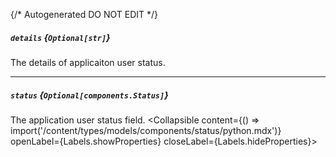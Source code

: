 {/* Autogenerated DO NOT EDIT  */}

##### `details` *{`Optional[str]`}*
The details of applicaiton user status.

---
##### `status` *{`Optional[components.Status]`}*
The application user status field.
<Collapsible content={() => import('/content/types/models/components/status/python.mdx')} openLabel={Labels.showProperties} closeLabel={Labels.hideProperties}>
</Collapsible>


